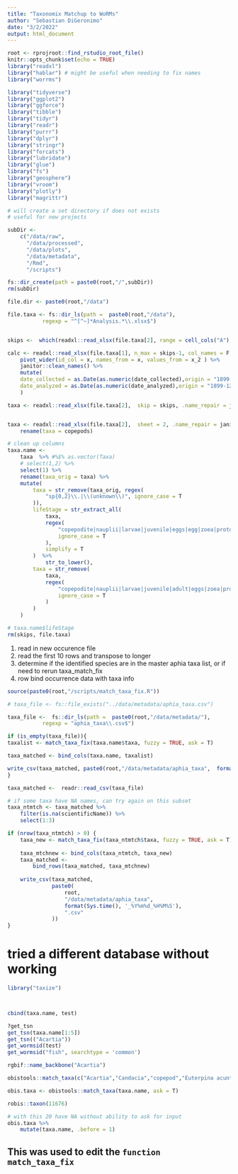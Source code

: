 ```yaml
---
title: "Taxonomix Matchup to WoRMs"
author: "Sebastian DiGeronimo"
date: "3/2/2022"
output: html_document
---
```


```r
root <- rprojroot::find_rstudio_root_file()
knitr::opts_chunk$set(echo = TRUE)
library("readxl")
library("hablar") # might be useful when needing to fix names
library("worrms")

library("tidyverse")
library("ggplot2")
library("ggforce")
library("tibble")
library("tidyr")
library("readr")
library("purrr")
library("dplyr")
library("stringr")
library("forcats")
library("lubridate")
library("glue")
library("fs")
library("geosphere")
library("vroom")
library("plotly")
library("magrittr")

```

```r
# will create a set directory if does not exists
# useful for new projects

subDir <-
    c("/data/raw",
      "/data/processed",
      "/data/plots",
      "/data/metadata",
      "/Rmd",
      "/scripts")

fs::dir_create(path = paste0(root,"/",subDir))
rm(subDir)
```

```r
file.dir <- paste0(root,"/data")

file.taxa <- fs::dir_ls(path =  paste0(root,"/data"),
           regexp = "^[^~]*Analysis.*\\.xlsx$")


skips <-  which(readxl::read_xlsx(file.taxa[2], range = cell_cols("A"), col_names = FALSE )=="Taxa") - 1

calc <- readxl::read_xlsx(file.taxa[1], n_max = skips-1, col_names = F, .name_repair = janitor::make_clean_names) %>%
    pivot_wider(id_col = x, names_from = x, values_from = x_2 ) %>% 
    janitor::clean_names() %>%
    mutate(
    date_collected = as.Date(as.numeric(date_collected),origin = "1899-12-30"),
    date_analyzed = as.Date(as.numeric(date_analyzed),origin = "1899-12-30")
    )

taxa <- readxl::read_xlsx(file.taxa[2],  skip = skips, .name_repair = janitor::make_clean_names)


taxa <- readxl::read_xlsx(file.taxa[2],  sheet = 2, .name_repair = janitor::make_clean_names) %>%
    rename(taxa = copepods)

# clean up columns
taxa.name <-
    taxa  %>% #%$% as.vector(Taxa)
    # select(1,2) %>%
    select(1) %>%
    rename(taxa_orig = taxa) %>%
    mutate(
        taxa = str_remove(taxa_orig, regex(
            "sp{0,2}\\.|\\(unknown\\)", ignore_case = T
        )),
        lifeStage = str_extract_all(
            taxa,
            regex(
                "copepodite|nauplii|larvae|juvenile|eggs|egg|zoea|protozoea|cypris|megalopa",
                ignore_case = T
            ),
            simplify = T
        )  %>%
            str_to_lower(),
        taxa = str_remove(
            taxa,
            regex(
                "copepodite|nauplii|larvae|juvenile|adult|eggs|zoea|protozoea|cypris|megalopa",
                ignore_case = T
            )
        )
    ) 

# taxa.name$lifeStage
rm(skips, file.taxa)
```

1. read in new occurence file
2. read the first 10 rows and transpose to longer
3. determine if the identified species are in the master aphia taxa list, or 
    if need to rerun taxa_match_fix
4. row bind occurrence data with taxa info


```r
source(paste0(root,"/scripts/match_taxa_fix.R"))

# taxa_file <- fs::file_exists("../data/metadata/aphia_taxa.csv")

taxa_file <-  fs::dir_ls(path =  paste0(root,"/data/metadata/"),
           regexp = "aphia_taxa\\.csv$")

if (is_empty(taxa_file)){
taxalist <- match_taxa_fix(taxa.name$taxa, fuzzy = TRUE, ask = T)

taxa_matched <- bind_cols(taxa.name, taxalist)

write_csv(taxa_matched, paste0(root,"/data/metadata/aphia_taxa",  format(Sys.time(), '_%Y%m%d_%H%M%S'),".csv"))
}

taxa_matched <-  readr::read_csv(taxa_file)

# if some taxa have NA names, can try again on this subset
taxa_ntmtch <- taxa_matched %>%
    filter(is.na(scientificName)) %>%
    select(1:3)

if (nrow(taxa_ntmtch) > 0) {
    taxa_new <- match_taxa_fix(taxa_ntmtch$taxa, fuzzy = TRUE, ask = T)
    
    taxa_mtchnew <- bind_cols(taxa_ntmtch, taxa_new)
    taxa_matched <-
        bind_rows(taxa_matched, taxa_mtchnew)
    
    write_csv(taxa_matched,
              paste0(
                  root,
                  "/data/metadata/aphia_taxa",
                  format(Sys.time(), '_%Y%m%d_%H%M%S'),
                  ".csv"
              ))
}

```

# tried a different database without working
```r
library("taxize")



cbind(taxa.name, test)

?get_tsn
get_tsn(taxa.name[1:5])
get_tsn(("Acartia"))
get_wormsid(test)
get_wormsid("fish", searchtype = 'common')

rgbif::name_backbone("Acartia")

obistools::match_taxa(c("Acartia","Candacia","copepod","Euterpina acuntifrons"), ask = T)
```

```r


obis.taxa <- obistools::match_taxa(taxa.name, ask = T)

robis::taxon(11676)

# with this 20 have NA without ability to ask for input
obis.taxa %>%
    mutate(taxa.name, .before = 1)
```
## This was used to edit  the `function match_taxa_fix`
